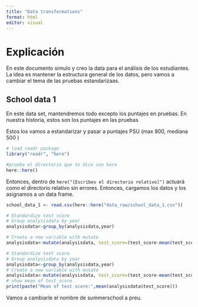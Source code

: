 ```yaml
---
title: "Data transformations"
format: html
editor: visual
---
```


# Explicación

En este documento simulo y creo la data para el análisis de los estudiantes.
La idea es mantener la estructura general de los datos, pero vamos a cambiar el tema de las pruebas estandarizaas.



## School data 1

En este data set, mantendremos todo excepto los puntajes en pruebas. 
En nuestra historia, estos son los puntajes en las pruebas 

Estos los vamos a estandarizar y pasar a puntajes PSU (max 800, mediana 500 )

```r

# load readr package
library("readr", "here")

#prueba el directorio que te dice con here
here::here()
```

Entonces, dentro de `here("[Escribes el directorio relativo]")` actuará como el directorio relativo sin errores. Entonces, cargamos los datos y los asignamos a un data frame.

```r

school_data_1 <- read.csv(here::here("data_raw/school_data_1.csv"))

```


```r
# Standardize test score
# Group analysisdata by year
analysisdata<-group_by(analysisdata,year)

# Create a new variable with mutate
analysisdata<-mutate(analysisdata, test_score=(test_score-mean(test_score))/sd(test_score))

```




```r
# Standardize test score
# Group analysisdata by year
analysisdata<-group_by(analysisdata,year)
# Create a new variable with mutate
analysisdata<-mutate(analysisdata, test_score=(test_score-mean(test_score))/sd(test_score))
# show mean of test_score
print(paste("Mean of test score:",mean(analysisdata$test_score)))
```


Vamos a cambiarle el nombre de summerschool a preu.





